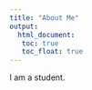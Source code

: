 ```yaml
---
title: "About Me"
output: 
  html_document:
   toc: true
   toc_float: true
---
```


I am a student.
